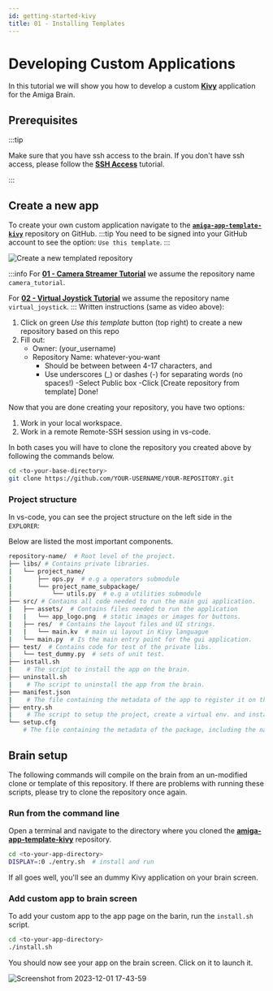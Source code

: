 ```yaml
---
id: getting-started-kivy
title: 01 - Installing Templates
---
```


# Developing Custom Applications

In this tutorial we will show you how to develop a custom [**Kivy**](https://kivy.org/) application for the Amiga Brain.

## Prerequisites

:::tip

Make sure that you have ssh access to the brain. If you don't have ssh access, please follow the [**SSH Access**](/docs/ssh) tutorial.

:::

## Create a new app

To create your own custom application navigate to the [**`amiga-app-template-kivy`**](https://github.com/farm-ng/amiga-app-template-kivy) repository on GitHub.
:::tip
You need to be signed into your GitHub account to see the option:  `Use this template`.
:::


![Create a new templated repository](https://user-images.githubusercontent.com/5157099/205272492-356c1540-948e-43dc-8f60-8992caa8d511.gif)

:::info
For [**01 - Camera Streamer Tutorial**](/docs/tutorials/camera_streamer/01_template_starter.md) we assume the repository name `camera_tutorial`.

For [**02 - Virtual Joystick Tutorial**](/docs/tutorials/virtual_joystick/01_template_starter.md) we assume the repository name `virtual_joystick`.
:::
Written instructions (same as video above):
1. Click on green *Use this template* button (top right) to create a new repository based on this repo
2. Fill out:
    - Owner: (your_username)
    - Repository Name: whatever-you-want
        - Should be between between 4-17 characters, and
        - Use underscores (_) or dashes (-) for separating words (no spaces!)
    -Select Public box
    -Click [Create repository from template]
Done!

Now that you are done creating your repository, you have two options:

1. Work in your local workspace.
2. Work in a remote Remote-SSH session using in vs-code.

In both cases you will have to clone the repository you created above by following the commands below.

```bash
cd <to-your-base-directory>
git clone https://github.com/YOUR-USERNAME/YOUR-REPOSITORY.git
```

### Project structure

In vs-code, you can see the project structure on the left side in the `EXPLORER`:

Below are listed the most important components.

```bash
repository-name/  # Root level of the project.
├── libs/ # Contains private libraries.
|   └── project_name/
|       ├── ops.py  # e.g a operators submodule
|       └── project_name_subpackage/
|           └── utils.py  # e.g a utilities submodule
├── src/ # Contains all code needed to run the main gui application.
|   ├── assets/  # Contains files needed to run the application
|   |   └── app_logo.png  # static images or images for buttons.
|   ├── res/  # Contains the layout files and UI strings.
|   |   └── main.kv  # main ui layout in Kivy languague
|   └── main.py  # Is the main entry point for the gui application.
├── test/  # Contains code for test of the private libs.
|   └── test_dummy.py  # sets of unit test.
├── install.sh
|    # The script to install the app on the brain.
├── uninstall.sh
|    # The script to uninstall the app from the brain.
├── manifest.json
|    # The file containing the metadata of the app to register it on the brain.
├── entry.sh
|    # The script to setup the project, create a virtual env. and install dependencies.
└── setup.cfg
    # The file containing the metadata of the package, including the name, versioning, etc. Learn more here: https://setuptools.pypa.io/en/latest/userguide/declarative_config.html

```

## Brain setup

The following commands will compile on the brain from an un-modified clone or template of this repository.
If there are problems with running these scripts, please try to clone the repository once again.

### Run from the command line

Open a terminal and navigate to the directory where you cloned the [**amiga-app-template-kivy**](https://github.com/farm-ng/amiga-app-template-kivy) repository.

```bash
cd <to-your-app-directory>
DISPLAY=:0 ./entry.sh  # install and run
```

If all goes well, you'll see an dummy Kivy application on your brain screen.

### Add custom app to brain screen

To add your custom app to the app page on the barin, run the `install.sh` script.

```bash
cd <to-your-app-directory>
./install.sh
```

You should now see your app on the brain screen. Click on it to launch it.

![Screenshot from 2023-12-01 17-43-59](https://github.com/farm-ng/amiga-dev-kit/assets/5157099/aac51d8a-ec34-4b85-9e73-f151c008e64c)
